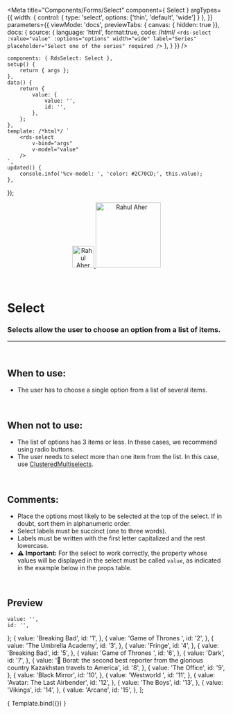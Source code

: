 
<Meta
	title="Components/Forms/Select"
	component={ Select }
	argTypes={{
		width: { 
			control: { 
				type: 'select',
				options: ['thin', 'default', 'wide']
			}
		},
	}}
	parameters={{
		viewMode: 'docs',
		previewTabs: { canvas: { hidden: true }},
		docs: {
			source: {
				language: 'html',
				format:true,
				code: /*html*/ 
`<rds-select
	:value="value"
	:options="options"
	width="wide"
	label="Series"
	placeholder="Select one of the series"
	required
/>`
			},
		}
	}}
/>

	components: { RdsSelect: Select },
	setup() {
		return { args };
	},
	data() {
		return {
			value: {
				value: '',
				id: '',
			},
		};
	},
	template: /*html*/ `
		<rds-select
			v-bind="args" 
			v-model="value"
		/>
	`,
	updated() {
		console.info('%cv-model: ', 'color: #2C70CD;', this.value);
	},
});

<div align="center" style={{display: 'flex'}}>
    <a href="https://rahulaher.netlify.app">
        <img src="https://rahulaher.netlify.app/img/logo/glyph-black-colored.svg" alt="Rahul Aher logo" width="50" />
        <img src="https://rahulaher.netlify.app/img/logo/word-black-colored.svg" alt="Rahul Aher" width="150" />
    </a>
</div>

<br />
<br />

# Select

### Selects allow the user to choose an option from a list of items.
---
<br />

## When to use:
- The user has to choose a single option from a list of several items.


<br />

## When not to use:
- The list of options has 3 items or less. In these cases, we recommend using radio buttons.
- The user needs to select more than one item from the list. In this case, use <a href="https://rds-design-system.netlify.app/?path=/docs/componentes-forms-clusteredmultiselect--clustered-multiselect">ClusteredMultiselects</a>.

<br />

## Comments:
- Place the options most likely to be selected at the top of the select. If in doubt, sort them in alphanumeric order.
- Select labels must be succinct (one to three words).
- Labels must be written with the first letter capitalized and the rest lowercase.
- ⚠️ **Important:** For the select to work correctly, the property whose values ​​will be displayed in the select must be called `value`, as indicated in the example below in the props table.

<br />

## Preview

	value: '',
	id: '',
};
	{
		value: 'Breaking Bad',
		id: '1',
	},
	{
		value: 'Game of Thrones ',
		id: '2',
	},
	{
		value: 'The Umbrella Academy',
		id: '3',
	},
	{
		value: 'Fringe',
		id: '4',
	},
	{
		value: 'Breaking Bad',
		id: '5',
	},
	{
		value: 'Game of Thrones ',
		id: '6',
	},
	{
		value: 'Dark',
		id: '7',
	},
	{
		value: '👀 Borat: the second best reporter from the glorious country Kazakhstan travels to America',
		id: '8',
	},
	{
		value: 'The Office',
		id: '9',
	},
	{
		value: 'Black Mirror',
		id: '10',
	},
	{
		value: 'Westworld ',
		id: '11',
	},
	{
		value: 'Avatar: The Last Airbender',
		id: '12',
	},
	{
		value: 'The Boys',
		id: '13',
	},
	{
		value: 'Vikings',
		id: '14',
	},
	{
		value: 'Arcane',
		id: '15',
	},
];


<Canvas>
	<Story
		name="Select"
		args={{
			options,
			width: 'wide',
			id: "id",
			label: 'Series',
			placeholder: 'Select one of the series',
			required: true,
		}}
	>
		{ Template.bind({}) }
	</Story>
</Canvas>

<ArgsTable story="Select" />
